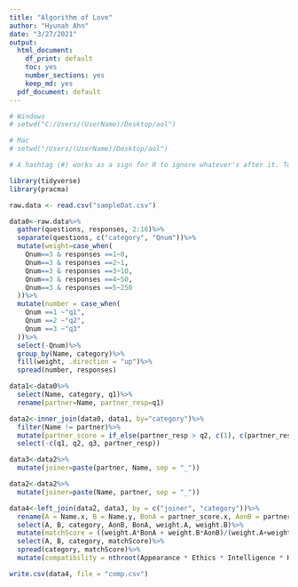 ---
title: "Algorithm of Love"
author: "Hyunah Ahn"
date: "3/27/2021"
output:
  html_document: 
    df_print: default
    toc: yes
    number_sections: yes
    keep_md: yes
  pdf_document: default
---

```{r directory}
# Windows
# setwd("C:/Users/(UserName)/Desktop/aol") 

# Mac
# setwd("/Users/(UserName)/Desktop/aol")

# A hashtag (#) works as a sign for R to ignore whatever's after it. To execute either setwd command above, simply remove the hashtag in the begining of the line. But be sure to delete the hash tag only in one of the two lines. If you're a Windows user, delete the hash tag before the Windows command. If you're a Mac user, the one before the Mac command. 
```

```{r library}
library(tidyverse)
library(pracma)
```

```{r data}
raw.data <- read.csv("sampleDat.csv")
```

```{r }
data0<-raw.data%>%
  gather(questions, responses, 2:16)%>%
  separate(questions, c("category", "Qnum"))%>%
  mutate(weight=case_when(
    Qnum==3 & responses ==1~0,
    Qnum==3 & responses ==2~1,
    Qnum==3 & responses ==3~10,
    Qnum==3 & responses ==4~50,
    Qnum==3 & responses ==5~250
  ))%>%
  mutate(number = case_when(
    Qnum ==1 ~"q1",
    Qnum ==2 ~"q2",
    Qnum ==3 ~"q3"
  ))%>%
  select(-Qnum)%>%
  group_by(Name, category)%>%
  fill(weight, .direction = "up")%>%
  spread(number, responses)

data1<-data0%>%
  select(Name, category, q1)%>%
  rename(partner=Name, partner_resp=q1)

data2<-inner_join(data0, data1, by="category")%>%
  filter(Name != partner)%>%
  mutate(partner_score = if_else(partner_resp > q2, c(1), c(partner_resp/q2)))%>%
  select(-c(q1, q2, q3, partner_resp))

data3<-data2%>% 
  mutate(joiner=paste(partner, Name, sep = "_"))

data2<-data2%>%
  mutate(joiner=paste(Name, partner, sep = "_"))

data4<-left_join(data2, data3, by = c("joiner", "category"))%>%
  rename(A = Name.x, B = Name.y, BonA = partner_score.x, AonB = partner_score.y, weight.A = weight.x, weight.B = weight.y)%>%
  select(A, B, category, AonB, BonA, weight.A, weight.B)%>%
  mutate(matchScore = ((weight.A*BonA + weight.B*AonB)/(weight.A+weight.B))*100)%>%
  select(A, B, category, matchScore)%>%
  spread(category, matchScore)%>%
  mutate(compatibility = nthroot(Appearance * Ethics * Intelligence * Kindness * Wealth, 5))

write.csv(data4, file = "comp.csv")
```
